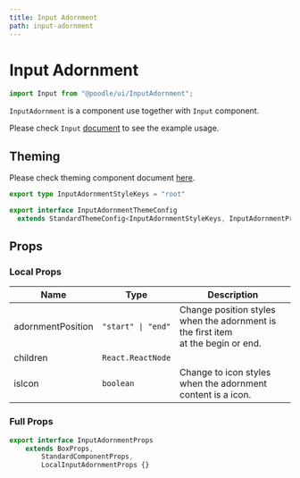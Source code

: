 ```yaml
---
title: Input Adornment
path: input-adornment
---
```


# Input Adornment

```jsx
import Input from "@poodle/ui/InputAdornment";
```

`InputAdornment` is a component use together with `Input` component.

Please check `Input` [document](/ui/components/input) to see the example usage.


## Theming

[//]: # (GetTheming[==InputAdornmentStyleKeys,InputAdornmentThemeConfig,InputAdornment/index.ts==])



Please check theming component document [here](/theming/component).
 		
```ts
export type InputAdornmentStyleKeys = "root"

export interface InputAdornmentThemeConfig
  extends StandardThemeConfig<InputAdornmentStyleKeys, InputAdornmentProps> {}

``` 
		
		

[//]: # (EndGetTheming)

## Props

[//]: # (GetProps[==LocalInputAdornmentProps,InputAdornment/InputAdornment.tsx==])


### Local Props


| Name              | Type               | Description                                                                           |
| ----------------- | ------------------ | ------------------------------------------------------------------------------------- |
| adornmentPosition | `"start" \| "end"` | Change position styles when the adornment is the first item<br />at the begin or end. |
| children          | `React.ReactNode`  |                                                                                       |
| isIcon            | `boolean`          | Change to icon styles when the adornment content is a icon.                           |
				

[//]: # (EndGetProps)

[//]: # (GetPartialProps[==InputAdornmentProps,InputAdornment/InputAdornment.tsx==])


### Full Props

```ts
export interface InputAdornmentProps
	extends BoxProps,
		StandardComponentProps,
		LocalInputAdornmentProps {} 
```
				

[//]: # (GetPartialProps)
